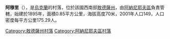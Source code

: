 {{coord|47|35|1|N|30|10|19|E|scale:30000|display=title}}

'''阿穆里'''（{{lang-uk|Амури}}），是[[烏克蘭|烏克蘭]]的村落，位於該國西南部[[敖德薩州|敖德薩州]]，由[[阿納尼耶夫區|阿納尼耶夫區]]負責管轄，始建於1895年，面積0.85平方公里，海拔高度70米，2001年人口149，人口密度每平方公里175.29人。

{{DEFAULTSORT:Амури}}
[[Category:敖德薩州村落|Category:敖德薩州村落]]
[[Category:阿納尼耶夫區村落|Category:阿納尼耶夫區村落]]


{{Odessa-geo-stub}}